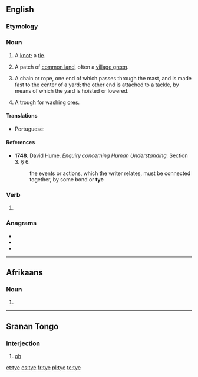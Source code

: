 {{also|tyè|t'ye}}
==English==

===Etymology===
{{etystub|en}}

===Noun===
{{en-noun}}

# A [[knot]]; a [[tie]].
# {{lb|en|Sussex}} A patch of [[common land]], often a [[village green]].
# {{lb|en|nautical}} A chain or rope, one end of which passes through the mast, and is made fast to the center of a yard; the other end is attached to a tackle, by means of which the yard is hoisted or lowered.
# {{lb|en|mining}} A [[trough]] for washing [[ore]]s.
#: {{rfquotek|Knight}}

====Translations====
{{trans-top|a knot}}
* Portuguese: {{t+|pt|nó|m}}
{{trans-mid}}
{{trans-bottom}}

====References====
* '''1748'''. David Hume. ''Enquiry concerning Human Understanding.'' Section 3. § 6.
*: the events or actions, which the writer relates, must be connected together, by some bond or '''tye'''

===Verb===
{{en-verb|tyes|tyeing|tyed}}

# {{obsolete form of|tie|lang=en}}

===Anagrams===
* {{l|en|ety}}
* {{l|en|tey}}
* {{l|en|yet}}

----

==Afrikaans==

===Noun===
{{head|af|noun plural form}}

# {{plural of|tyd|lang=af}}

----

==Sranan Tongo==

===Interjection===
{{head|srn|interjection}}

# [[oh]]

[[et:tye]]
[[es:tye]]
[[fr:tye]]
[[pl:tye]]
[[te:tye]]